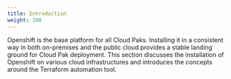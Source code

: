 ```yaml
---
title: Introduction
weight: 100
---
```


Openshift is the base platform for all Cloud Paks. Installing it in a consistent way in both on-premises and the public cloud provides a stable landing ground for Cloud Pak deployment.  This section discusses the  installation of Openshift on various cloud infrastructures and introduces the concepts around the Terraform automation tool.

  
